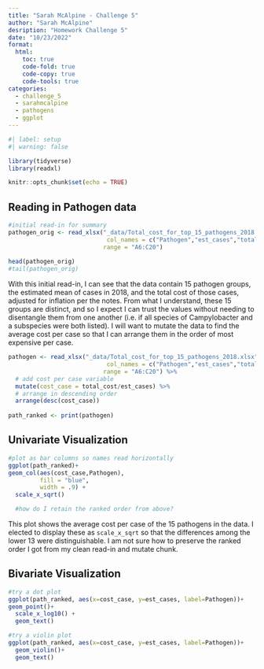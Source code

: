 ```yaml
---
title: "Sarah McAlpine - Challenge 5"
author: "Sarah McAlpine"
desription: "Homework Challenge 5"
date: "10/23/2022"
format:
  html:
    toc: true
    code-fold: true
    code-copy: true
    code-tools: true
categories:
  - challenge_5
  - sarahmcalpine
  - pathogens
  - ggplot
---
```


```r
#| label: setup
#| warning: false

library(tidyverse)
library(readxl)

knitr::opts_chunk$set(echo = TRUE)
```

## Reading in Pathogen data

```r
#initial read-in for summary
pathogen_orig <- read_xlsx("_data/Total_cost_for_top_15_pathogens_2018.xlsx",
                            col_names = c("Pathogen","est_cases","total_cost"),
                           range = "A6:C20")
                            
head(pathogen_orig)
#tail(pathogen_orig)
```
With this initial read-in, I can see that the data contain 15 pathogen groups, the estimated mean of cases in 2018, and the total cost of those cases, adjusted for inflation per the notes. From what I understand, these 15 groups are distinct, and so I expect I can trust the values without needing to disentangle them from one another (i.e. if all species of Campylobacter and a subspecies were both listed). I will want to mutate the data to find the average cost per case so that I can arrange them in the order of most expensive per case.

```r
pathogen <- read_xlsx("_data/Total_cost_for_top_15_pathogens_2018.xlsx",
                            col_names = c("Pathogen","est_cases","total_cost"),
                           range = "A6:C20") %>%
  # add cost per case variable
  mutate(cost_case = total_cost/est_cases) %>%
  # arrange in descending order
  arrange(desc(cost_case)) 
  
path_ranked <- print(pathogen)

```
## Univariate Visualization

```r
#plot as bar columns so names read horizontally
ggplot(path_ranked)+
geom_col(aes(cost_case,Pathogen),
         fill = "blue", 
         width = .9) +
  scale_x_sqrt()

  #how do I retain the ranked order from above?


```
This plot shows the average cost per case of the 15 pathogens in the data. I elected to display these as `scale_x_sqrt` so that the differences among the lower 13 were distinguishable. I am not sure how to preserve the ranked order I got from my clean read-in and mutate chunk.

## Bivariate Visualization
```r
#try a dot plot
ggplot(path_ranked, aes(x=cost_case, y=est_cases, label=Pathogen))+
geom_point()+
  scale_x_log10() +
  geom_text()

#try a violin plot
ggplot(path_ranked, aes(x=cost_case, y=est_cases, label=Pathogen))+
  geom_violin()+
  geom_text()
```

